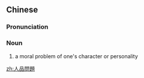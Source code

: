 {{also|人品问题}}
==Chinese==
{{zh-forms|s=人品问题|type=22}}

===Pronunciation===
{{zh-pron
|m=rénpǐn wèntí
|cat=n
}}

===Noun===
{{zh-noun}}

# {{lb|zh|idiomatic}} a moral problem of one's character or personality

[[zh:人品問題]]